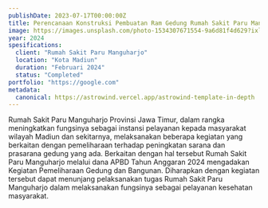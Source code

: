 ```yaml
---
publishDate: 2023-07-17T00:00:00Z
title: Perencanaan Konstruksi Pembuatan Ram Gedung Rumah Sakit Paru Manguharjo Provinsi Jawa Timur
image: https://images.unsplash.com/photo-1534307671554-9a6d81f4d629?ixlib=rb-4.0.3&ixid=M3wxMjA3fDB8MHxwaG90by1wYWdlfHx8fGVufDB8fHx8fA%3D%3D&auto=format&fit=crop&w=1651&q=80
year: 2024
spesifications:
  client: "Rumah Sakit Paru Manguharjo"
  location: "Kota Madiun"
  duration: "Februari 2024"
  status: "Completed"
portfolio: "https://google.com"
metadata:
  canonical: https://astrowind.vercel.app/astrowind-template-in-depth
---
```


Rumah Sakit Paru Manguharjo Provinsi Jawa Timur, dalam rangka meningkatkan fungsinya sebagai instansi pelayanan kepada masyarakat wilayah Madiun dan sekitarnya, melaksanakan beberapa kegiatan yang berkaitan dengan pemeliharaan terhadap peningkatan sarana dan prasarana gedung yang ada. Berkaitan dengan hal tersebut Rumah Sakit Paru Manguharjo melalui dana APBD Tahun Anggaran 2024 mengadakan Kegiatan Pemeliharaan Gedung dan Bangunan. Diharapkan dengan kegiatan tersebut dapat menunjang pelaksanakan tugas Rumah Sakit Paru Manguharjo dalam melaksanakan fungsinya sebagai pelayanan kesehatan masyarakat.

